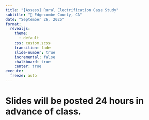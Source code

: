 ```yaml
---
title: "[Assess] Rural Electrification Case Study"
subtitle: "📍 Edgecombe County, CA"
date: "September 26, 2025"
format: 
  revealjs:
    theme:
      - default
    css: custom.scss
    transition: fade
    slide-number: true
    incremental: false 
    chalkboard: true
    center: true
execute:
  freeze: auto
---
```

# Slides will be posted 24 hours in advance of class.